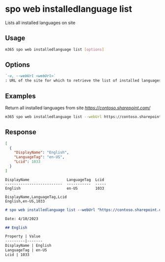 
# spo web installedlanguage list

Lists all installed languages on site

## Usage

```sh
m365 spo web installedlanguage list [options]
```

## Options

```md definition-list
`-u, --webUrl <webUrl>`
: URL of the site for which to retrieve the list of installed languages
```

<Global />

## Examples

Return all installed languages from site _https://contoso.sharepoint.com/_

```sh
m365 spo web installedlanguage list --webUrl https://contoso.sharepoint.com
```

## Response

<Tabs>
  <TabItem value="JSON">

  ```json
  [ 
    {
      "DisplayName": "English",
      "LanguageTag": "en-US",
      "Lcid": 1033
    }
  ]
  ```

  </TabItem>
  <TabItem value="Text">

  ```text
  DisplayName                 LanguageTag  Lcid
  --------------------------  -----------  -----
  English                     en-US        1033
  ```

  </TabItem>
  <TabItem value="CSV">

  ```csv
  DisplayName,LanguageTag,Lcid
  English,en-US,1033
  ```

  </TabItem>
  <TabItem value="Markdown">

  ```md
  # spo web installedlanguage list --webUrl "https://contoso.sharepoint.com"

  Date: 4/10/2023

  ## English

  Property | Value
  ---------|-------
  DisplayName | English
  LanguageTag | en-US
  Lcid | 1033   
  ```

  </TabItem>
</Tabs>

